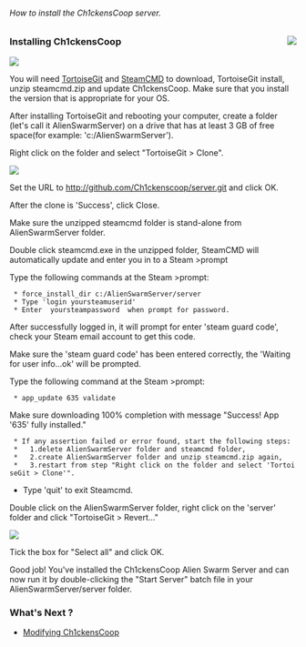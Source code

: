 ======How to install the Ch1ckensCoop server.======
<a href=http://github.com/Ch1ckenscoop/Project><img align=right src=googlecode-home.png /></a>
=== Installing Ch1ckensCoop ===
<a href=http://tortoisegit.org/download><img align=center src=tsvn_logo.png /></a>

You will need [http://tortoisegit.org/download TortoiseGit] and [http://media.steampowered.com/installer/steamcmd.zip SteamCMD] to download, TortoiseGit install, unzip steamcmd.zip and update Ch1ckensCoop. Make sure that you install the version that is appropriate for your OS.

After installing TortoiseGit and rebooting your computer, create a folder (let's call it AlienSwarmServer) on a drive that has at least 3 GB of free space(for example: 'c:/AlienSwarmServer').

Right click on the folder and select "TortoiseGit > Clone". 

<a href=https://github.com/Ch1ckenscoop/svn/blob/master/wiki/InstallServer.wiki ><img src=git_clone.png /></a>

Set the URL to [[InstallServer.wiki|http://github.com/Ch1ckenscoop/server.git]] and click OK.

After the clone is 'Success', click Close.

Make sure the unzipped steamcmd folder is stand-alone from AlienSwarmServer folder.

Double click steamcmd.exe in the unzipped folder, SteamCMD will automatically update and enter you in to a Steam >prompt

Type the following commands at the Steam >prompt:

  * force_install_dir c:/AlienSwarmServer/server   
  * Type 'login yoursteamuserid'
  * Enter  yoursteampassword  when prompt for password. 

After successfully logged in, it will prompt for enter 'steam guard code', check your Steam email account to get this code.

Make sure the 'steam guard code' has been entered correctly, the 'Waiting for user info...ok' will be prompted.

Type the following command at the Steam >prompt:

  * app_update 635 validate

Make sure downloading 100% completion with message "Success! App '635' fully installed."

  * If any assertion failed or error found, start the following steps:
  *   1.delete AlienSwarmServer folder and steamcmd folder,
  *   2.create AlienSwarmServer folder and unzip steamcmd.zip again, 
  *   3.restart from step "Right click on the folder and select 'TortoiseGit > Clone'".

* Type 'quit' to exit Steamcmd.

Double click on the AlienSwarmServer folder, right click on the 'server' folder and click "TortoiseGit > Revert..."

<a href=https://github.com/Ch1ckenscoop/svn/blob/master/wiki/InstallServer.wiki ><img src=git_revert.png /></a>

Tick the box for "Select all" and click OK.

Good job! You've installed the Ch1ckensCoop Alien Swarm Server and 
can now run it by double-clicking the "Start Server" batch file in your AlienSwarmServer/server folder.

===What's Next ?===
* [[Changing_Settings.wiki|Modifying Ch1ckensCoop]]
